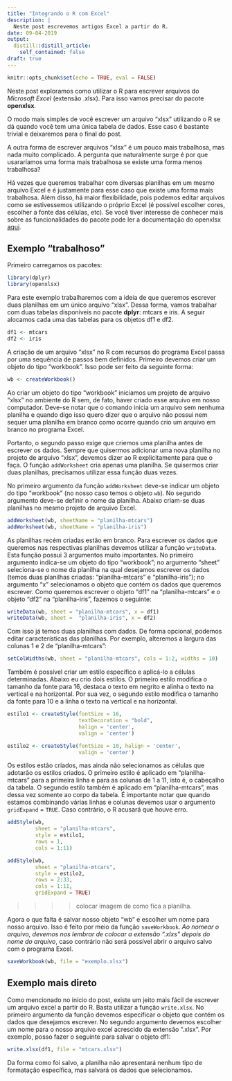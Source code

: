 ```yaml
---
title: "Integrando o R com Excel"
description: |
  Neste post escrevemos artigos Excel a partir do R.
date: 09-04-2019
output:
  distill::distill_article:
    self_contained: false
draft: true
---
```


```r
knitr::opts_chunk$set(echo = TRUE, eval = FALSE)
```

Neste post exploramos como utilizar o R para escrever arquivos do *Microsoft Excel* (extensão .xlsx). Para isso vamos precisar do pacote **openxlsx**.

O modo mais simples de você escrever um arquivo "xlsx" utilizando o R se dá quando você tem uma única tabela de dados. Esse caso é bastante trivial e deixaremos para o final do post.

A outra forma de escrever arquivos "xlsx" é um pouco mais trabalhosa, mas nada muito complicado. A pergunta que naturalmente surge é por que usararíamos uma forma mais trabalhosa se existe uma forma menos trabalhosa? 

Há vezes que queremos trabalhar com diversas planilhas em um mesmo arquivo Excel e é justamente para esse caso que existe uma forma mais trabalhosa. Além disso, há maior flexibilidade, pois podemos editar arquivos como se estivessemos utilizando o próprio Excel (é possível escolher cores, escolher a fonte das células, etc). Se você tiver interesse de conhecer mais sobre as funcionalidades do pacote pode ler a documentação do openxlsx [aqui](https://www.rdocumentation.org/packages/openxlsx/versions/4.1.0.1).

## Exemplo "trabalhoso"

Primeiro carregamos os pacotes:

```r
library(dplyr)
library(openxlsx)
```

Para este exemplo trabalharemos com a ideia de que queremos escrever duas planilhas em um único arquivo "xlsx". Dessa forma, vamos trabalhar com duas tabelas disponíveis no pacote **dplyr**: mtcars e iris. A seguir alocamos cada uma das tabelas para os objetos df1 e df2.

```r
df1 <- mtcars
df2 <- iris
```

A criação de um arquivo "xlsx" no R com recursos do programa Excel passa por uma sequência de passos bem definidos. Primeiro devemos criar um objeto do tipo "workbook". Isso pode ser feito da seguinte forma: 

```r
wb <- createWorkbook()
```

Ao criar um objeto do tipo "workbook" iniciamos um projeto de arquivo "xlsx" no ambiente do R sem, de fato, haver criado esse arquivo em nosso computador. Deve-se notar que o comando inicia um arquivo sem nenhuma planilha e quando digo isso quero dizer que o arquivo não possui nem sequer uma planilha em branco como ocorre quando crio um arquivo em branco no programa Excel.

Portanto, o segundo passo exige que criemos uma planilha antes de escrever os dados. Sempre que quisermos adicionar uma nova planilha no projeto de arquivo "xlsx", devemos dizer ao R explicitamente para que o faça. O função `addWorksheet` cria apenas uma planilha. Se quisermos criar duas planilhas, precisamos utilizar essa função duas vezes.

No primeiro argumento da função `addWorksheet` deve-se indicar um objeto do tipo "workbook" (no nosso caso temos o objeto `wb`). No segundo argumento deve-se definir o nome da planilha. Abaixo criam-se duas planilhas no mesmo projeto de arquivo Excel.

```r
addWorksheet(wb, sheetName = "planilha-mtcars")
addWorksheet(wb, sheetName = "planilha-iris")
```

As planilhas recém criadas estão em branco. Para escrever os dados que queremos nas respectivas planilhas devemos utilizar a função `writeData`. Esta função possui 3 argumentos muito importantes. No primeiro argumento indica-se um objeto do tipo "workbook"; no argumento "sheet" seleciona-se o nome da planilha na qual desejamos escrever os dados (temos duas planilhas criadas: "planilha-mtcars" e "planilha-iris"); no argumento "x" selecionamos o objeto que contém os dados que queremos escrever. Como queremos escrever o objeto "df1" na "planilha-mtcars" e o objeto "df2" na "planilha-iris", fazemos o seguinte:

```r
writeData(wb, sheet = "planilha-mtcars", x = df1)
writeData(wb, sheet =  "planilha-iris", x = df2)
```

Com isso já temos duas planilhas com dados. De forma opcional, podemos editar características das planilhas. Por exemplo, alteremos a largura das colunas 1 e 2 de "planilha-mtcars":

```r
setColWidths(wb, sheet = "planilha-mtcars", cols = 1:2, widths = 10)
```

Também é possível criar um estilo específico e aplicá-lo a células determinadas. Abaixo eu crio dois estilos. O primeiro estilo modifica o tamanho da fonte para 16, destaca o texto em negrito e alinha o texto na vertical e na horizontal. Por sua vez, o segundo estilo modifica o tamanho da fonte para 10 e a linha o texto na vertical e na horizontal.

```r
estilo1 <- createStyle(fontSize = 16,
                       textDecoration = "bold", 
                       halign = 'center',
                       valign = 'center')

estilo2 <- createStyle(fontSize = 10, halign = 'center',
                       valign = 'center')
```

Os estilos estão criados, mas ainda não selecionamos as células que adotarão os estilos criados. O primeiro estilo é aplicado em "planilha-mtcars" para a primeira linha e para as colunas de 1 a 11, isto é, o cabeçalho da tabela. O segundo estilo também é aplicado em "planilha-mtcars", mas dessa vez somente ao corpo da tabela. É importante notar que quando estamos combinando várias linhas e colunas devemos usar o argumento `gridExpand` = `TRUE`. Caso contrário, o R acusará que houve erro. 

```r
addStyle(wb,
         sheet = "planilha-mtcars",
         style = estilo1,
         rows = 1,
         cols = 1:11)

addStyle(wb, 
         sheet = "planilha-mtcars",
         style = estilo2, 
         rows = 2:33,
         cols = 1:11,
         gridExpand = TRUE)
```


>>>> colocar imagem de como fica a planilha.

Agora o que falta é salvar nosso objeto "wb" e escolher um nome para nosso arquivo. Isso é feito por meio da função `saveWorkbook`. *Ao nomear o arquivo, devemos nos lembrar de colocar a extensão ".xlxs" depois do nome do arquivo*, caso contrário não será possível abrir o arquivo salvo com o programa Excel.

```r
saveWorkbook(wb, file = "exemplo.xlsx")
```

## Exemplo mais direto

Como mencionado no início do post, existe um jeito mais fácil de escrever um arquivo excel a partir do R. Basta utilizar a função `write.xlsx`. No primeiro argumento da função devemos especificar o objeto que contém os dados que desejamos escrever. No segundo argumento devemos escolher um nome para o nosso arquivo excel acrescido da extensão ".xlsx". Por exemplo, posso fazer o seguinte para salvar o objeto df1:

```r
write.xlsx(df1, file = "mtcars.xlsx")
```

Da forma como foi salvo, a planilha não apresentará nenhum tipo de formatação específica, mas salvará os dados que selecionamos.
